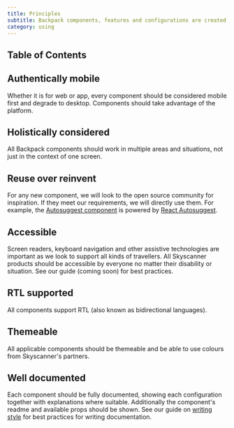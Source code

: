 ```yaml
---
title: Principles
subtitle: Backpack components, features and configurations are created with the following principles in mind.
category: using
---
```


## Table of Contents

## Authentically mobile

Whether it is for web or app, every component should be considered mobile first and degrade to desktop. Components should take advantage of the platform.

## Holistically considered

All Backpack components should work in multiple areas and situations, not just in the context of one screen.

## Reuse over reinvent

For any new component, we will look to the open source community for inspiration. If they meet our requirements, we will directly use them. For example, the [Autosuggest component](https://backpack.github.io/components/autosuggest) is powered by [React Autosuggest](https://react-autosuggest.js.org/).

## Accessible

Screen readers, keyboard navigation and other assistive technologies are important as we look to support all kinds of travellers. All Skyscanner products should be accessible by everyone no matter their disability or situation. See our guide (coming soon) for best practices.

## RTL supported

All components support RTL (also known as bidirectional languages).

## Themeable

All applicable components should be themeable and be able to use colours from Skyscanner's partners.

## Well documented

Each component should be fully documented, showing each configuration together with explanations where suitable. Additionally the component's readme and available props should be shown. See our guide on [writing style](https://github.com/Skyscanner/backpack/blob/master/decisions/writing-docs.md) for best practices for writing documentation.

